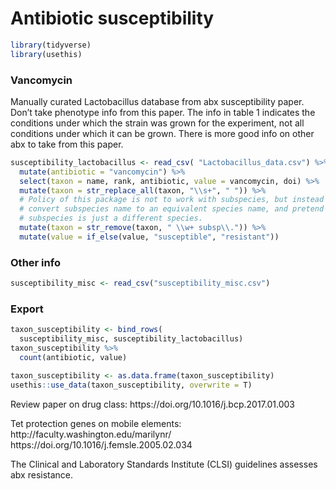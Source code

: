# Antibiotic susceptibility

```r
library(tidyverse)
library(usethis)
```

### Vancomycin

Manually curated Lactobacillus database from abx susceptibility paper. Don't take
phenotype info from this paper. The info in table 1 indicates the conditions
under which the strain was grown for the experiment, not all conditions under
which it can be grown. There is more good info on other abx to take from this
paper.

```r
susceptibility_lactobacillus <- read_csv( "Lactobacillus_data.csv") %>%
  mutate(antibiotic = "vancomycin") %>%
  select(taxon = name, rank, antibiotic, value = vancomycin, doi) %>%
  mutate(taxon = str_replace_all(taxon, "\\s+", " ")) %>%
  # Policy of this package is not to work with subspecies, but instead to
  # convert subspecies name to an equivalent species name, and pretend the
  # subspecies is just a different species.
  mutate(taxon = str_remove(taxon, " \\w+ subsp\\.")) %>%
  mutate(value = if_else(value, "susceptible", "resistant"))
```

### Other info

```r
susceptibility_misc <- read_csv("susceptibility_misc.csv")
```

### Export

```r
taxon_susceptibility <- bind_rows(
  susceptibility_misc, susceptibility_lactobacillus)
taxon_susceptibility %>%
  count(antibiotic, value)
```

```r
taxon_susceptibility <- as.data.frame(taxon_susceptibility)
usethis::use_data(taxon_susceptibility, overwrite = T)
```

Review paper on drug class:
https://doi.org/10.1016/j.bcp.2017.01.003

Tet protection genes on mobile elements:
http://faculty.washington.edu/marilynr/ https://doi.org/10.1016/j.femsle.2005.02.034

The Clinical and Laboratory Standards Institute (CLSI) guidelines assesses abx
resistance.
